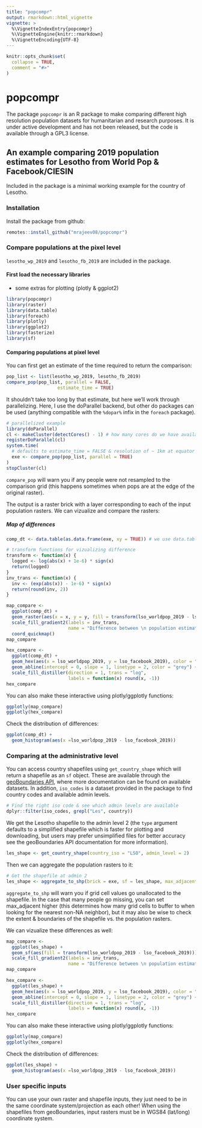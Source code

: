```yaml
---
title: "popcompr"
output: rmarkdown::html_vignette
vignette: >
  %\VignetteIndexEntry{popcompr}
  %\VignetteEngine{knitr::rmarkdown}
  %\VignetteEncoding{UTF-8}
---
```


```r
knitr::opts_chunk$set(
  collapse = TRUE,
  comment = "#>"
)
```
# popcompr

The package `popcompr` is an R package to make comparing different high resolution population datasets for humanitarian and research purposes. It is under active development and has not been released, but the code is available through a GPL3 license.

## An example comparing 2019 population estimates for Lesotho from World Pop & Facebook/CIESIN
Included in the package is a minimal working example for the country of Lesotho. 

### Installation

Install the package from github:
```r
remotes::install_github("mrajeev08/popcompr")
```

### Compare populations at the pixel level
`lesotho_wp_2019` and `lesotho_fb_2019` are included in the package.

#### First load the necessary libraries 
+ some extras for plotting (plotly & ggplot2)
```r
library(popcompr)
library(raster)
library(data.table)
library(foreach)
library(plotly)
library(ggplot2)
library(fasterize)
library(sf)
```

#### Comparing populations at pixel level

You can first get an estimate of the time required to return the comparison:
```r
pop_list <- list(lesotho_wp_2019, lesotho_fb_2019)
compare_pop(pop_list, parallel = FALSE, 
                   estimate_time = TRUE)
```

It shouldn't take too long by that estimate, but here we'll work through parallelizing. Here, I use the 
doParallel backend, but other do packages can be used (anything compatible with the `%dopar%` infix in the `foreach` package).

```r
# parallelized example
library(doParallel)
cl <- makeCluster(detectCores() - 1) # how many cores do we have available
registerDoParallel(cl)
system.time(
  # defaults to estimate_time = FALSE & resolution of ~ 1km at equator
  exe <- compare_pop(pop_list, parallel = TRUE) 
)
stopCluster(cl)

```

`compare_pop` will warn you if any people were not resampled to the comparison grid (this happens sometimes when pops are at the edge of the original raster).

The output is a raster brick with a layer corresponding to each of the input population rasters. We can vizualize and compare the rasters:

##### Map of differences
```r
comp_dt <- data.table(as.data.frame(exe, xy = TRUE)) # we use data.table as it's easier to 

# transform functions for vizualizing difference
transform <- function(x) {
  logged <- log(abs(x) + 1e-6) * sign(x)
  return(logged)
}
inv_trans <- function(x) {
  inv <- (exp(abs(x)) - 1e-6) * sign(x)
  return(round(inv, 2))
}

map_compare <-
  ggplot(comp_dt) +
  geom_raster(aes(x = x, y = y, fill = transform(lso_worldpop_2019 - lso_facebook_2019))) +
  scale_fill_gradient2(labels = inv_trans, 
                       name = "Difference between \n population estimates") +
  coord_quickmap()
map_compare

hex_compare <-
  ggplot(comp_dt) +
  geom_hex(aes(x = lso_worldpop_2019, y = lso_facebook_2019), color = "grey") +
  geom_abline(intercept = 0, slope = 1, linetype = 2, color = "grey") +
  scale_fill_distiller(direction = 1, trans = "log",
                       labels = function(x) round(x, -1))
hex_compare
```

You can also make these interactive using plotly/ggplotly functions:
```r
ggplotly(map_compare) 
ggplotly(hex_compare) 
```

Check the distribution of differences:
```r
ggplot(comp_dt) +
  geom_histogram(aes(x =lso_worldpop_2019 - lso_facebook_2019))
```

### Comparing at the administrative level
You can access country shapefiles using `get_country_shape` which will return a shapefile as an `sf` object. These are available through the [geoBoundaries API](https://www.geoboundaries.org/api.html), where more documentation can be found on available datasets. In addition, `iso_codes` is a dataset provided in the package to find country codes and available admin levels. 
```r
# Find the right iso code & see which admin levels are available
dplyr::filter(iso_codes, grepl("Les", country))
```

We get the Lesotho shapefile to the admin level 2 (the `type` argument defaults to a simplified shapefile which is faster for plotting and downloading, but users may prefer unsimplified files for better accuracy see the geoBoundaries API documentation for more information).
```r
les_shape <- get_country_shape(country_iso = "LSO", admin_level = 2)
```

Then we can aggregate the population rasters to it:

```r
# Get the shapefile at admin 2
les_shape <- aggregate_to_shp(brick = exe, sf = les_shape, max_adjacent = 100)

```
`aggregate_to_shp` will warn you if grid cell values go unallocated to the shapefile. In the case that many people go missing, you can set max_adjacent higher (this determines how many grid cells to buffer to when looking for the nearest non-NA neighbor), but it may also be wise to check the extent & boundaries of the shapefile vs. the population rasters.

We can vizualize these differences as well:
```r
map_compare <-
  ggplot(les_shape) +
  geom_sf(aes(fill = transform(lso_worldpop_2019 - lso_facebook_2019))) +
  scale_fill_gradient2(labels = inv_trans, 
                       name = "Difference between \n population estimates")
map_compare

hex_compare <-
  ggplot(les_shape) +
  geom_hex(aes(x = lso_worldpop_2019, y = lso_facebook_2019), color = "grey") +
  geom_abline(intercept = 0, slope = 1, linetype = 2, color = "grey") +
  scale_fill_distiller(direction = 1, trans = "log",
                       labels = function(x) round(x, -1))
hex_compare
```

You can also make these interactive using plotly/ggplotly functions:
```r
ggplotly(map_compare) 
ggplotly(hex_compare) 
```

Check the distribution of differences:
```r
ggplot(les_shape) +
  geom_histogram(aes(x =lso_worldpop_2019 - lso_facebook_2019))
```

### User specific inputs
You can use your own raster and shapefile inputs, they just need to be in the same coordinate system/projection as each other! When using the shapefiles from geoBoundaries, input rasters must be in WGS84 (lat/long) coordinate system.
